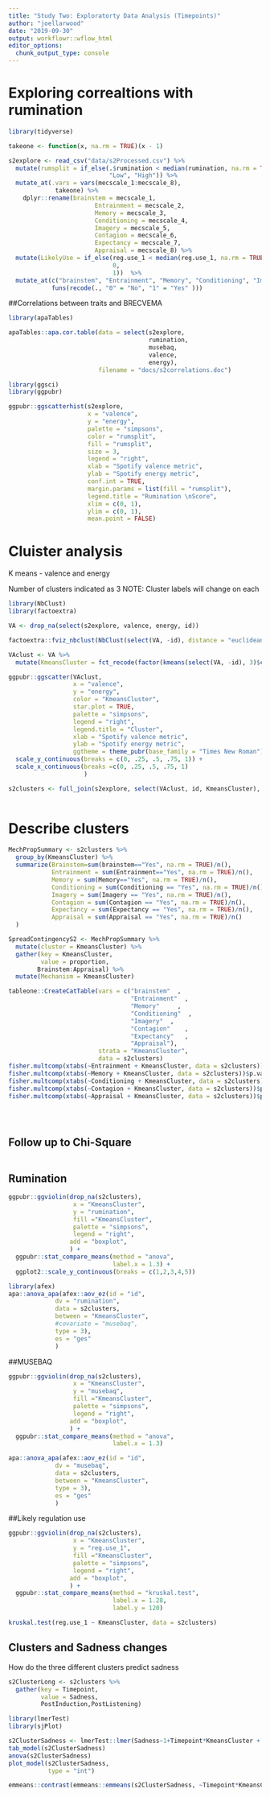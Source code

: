 ```yaml
---
title: "Study Two: Exploratorty Data Analysis (Timepoints)"
author: "joellarwood"
date: "2019-09-30"
output: workflowr::wflow_html
editor_options:
  chunk_output_type: console
---
```


 
# Exploring correaltions with rumination 

```r
library(tidyverse)

takeone <- function(x, na.rm = TRUE)(x - 1)

s2explore <- read_csv("data/s2Processed.csv") %>% 
  mutate(rumsplit = if_else(.$rumination < median(rumination, na.rm = TRUE), 
                            "Low", "High")) %>%   
  mutate_at(.vars = vars(mecscale_1:mecscale_8), 
             takeone) %>% 
    dplyr::rename(brainstem = mecscale_1,
                        Entrainment = mecscale_2,
                        Memory = mecscale_3, 
                        Conditioning = mecscale_4,
                        Imagery = mecscale_5, 
                        Contagion = mecscale_6, 
                        Expectancy = mecscale_7,
                        Appraisal = mecscale_8) %>% 
  mutate(LikelyUse = if_else(reg.use_1 < median(reg.use_1, na.rm = TRUE), 
                             0, 
                             1))  %>% 
  mutate_at(c("brainstem", "Entrainment", "Memory", "Conditioning", "Imagery", "Contagion", "Expectancy", "Appraisal" ), 
            funs(recode(., "0" = "No", "1" = "Yes" )))
```

##Correlations between traits and BRECVEMA 

```r

library(apaTables)

apaTables::apa.cor.table(data = select(s2explore, 
                                       rumination, 
                                       musebaq, 
                                       valence, 
                                       energy), 
                         filename = "docs/s2correlations.doc")

```


```r

library(ggsci)
library(ggpubr)

ggpubr::ggscatterhist(s2explore,
                      x = "valence",
                      y = "energy",
                      palette = "simpsons",
                      color = "rumsplit",
                      fill = "rumsplit",
                      size = 3,
                      legend = "right",
                      xlab = "Spotify valence metric",
                      ylab = "Spotify energy metric",
                      conf.int = TRUE,
                      margin.params = list(fill = "rumsplit"),
                      legend.title = "Rumination \nScore",
                      xlim = c(0, 1),
                      ylim = c(0, 1),
                      mean.point = FALSE) 

```

# Cluister analysis 

K means - valence and energy

Number of clusters indicated as 3
NOTE: Cluster labels will change on each
```r
library(NbClust)
library(factoextra)

VA <- drop_na(select(s2explore, valence, energy, id))

factoextra::fviz_nbclust(NbClust(select(VA, -id), distance = "euclidean", method = "kmeans")) + theme_minimal() + ggtitle("NbClust's optimal number of clusters")

VAclust <- VA %>% 
  mutate(KmeansCluster = fct_recode(factor(kmeans(select(VA, -id), 3)$cluster)))

```

```r
ggpubr::ggscatter(VAclust, 
                  x = "valence", 
                  y = "energy", 
                  color = "KmeansCluster",
                  star.plot = TRUE,
                  palette = "simpsons",
                  legend = "right",
                  legend.title = "Cluster",
                  xlab = "Spotify valence metric",
                  ylab = "Spotify energy metric", 
                  ggtheme = theme_pubr(base_family = "Times New Roman")) +
  scale_y_continuous(breaks = c(0, .25, .5, .75, 1)) +
  scale_x_continuous(breaks =c(0, .25, .5, .75, 1)
                     )

s2clusters <- full_join(s2explore, select(VAclust, id, KmeansCluster), by = "id")
          

```

# Describe clusters 

```r

MechPropSummary <- s2clusters %>% 
  group_by(KmeansCluster) %>% 
  summarize(Brainstem=sum(brainstem=="Yes", na.rm = TRUE)/n(),
            Entrainment = sum(Entrainment=="Yes", na.rm = TRUE)/n(),
            Memory = sum(Memory=="Yes", na.rm = TRUE)/n(),
            Conditioning = sum(Conditioning == "Yes", na.rm = TRUE)/n(),
            Imagery = sum(Imagery == "Yes", na.rm = TRUE)/n(),
            Contagion = sum(Contagion == "Yes", na.rm = TRUE)/n(),
            Expectancy = sum(Expectancy == "Yes", na.rm = TRUE)/n(),
            Appraisal = sum(Appraisal == "Yes", na.rm = TRUE)/n() 
  ) 

SpreadContingencyS2 <- MechPropSummary %>% 
  mutate(cluster = KmeansCluster) %>% 
  gather(key = KmeansCluster, 
         value = proportion, 
        Brainstem:Appraisal) %>% 
  mutate(Mechanism = KmeansCluster)

tableone::CreateCatTable(vars = c("brainstem"  ,  
                                  "Entrainment"  ,
                                  "Memory"     ,   
                                  "Conditioning"  ,
                                  "Imagery"  ,
                                  "Contagion"    , 
                                  "Expectancy"   , 
                                  "Appraisal"), 
                         strata = "KmeansCluster", 
                         data = s2clusters)
fisher.multcomp(xtabs(~Entrainment + KmeansCluster, data = s2clusters))$p.value
fisher.multcomp(xtabs(~Memory + KmeansCluster, data = s2clusters))$p.value
fisher.multcomp(xtabs(~Conditioning + KmeansCluster, data = s2clusters))$p.value
fisher.multcomp(xtabs(~Contagion + KmeansCluster, data = s2clusters))$p.value
fisher.multcomp(xtabs(~Appraisal + KmeansCluster, data = s2clusters))$p.value





```


## Follow up to Chi-Square
```r



```

## Rumination
```r
ggpubr::ggviolin(drop_na(s2clusters), 
                  x = "KmeansCluster",
                  y = "rumination", 
                  fill ="KmeansCluster",
                  palette = "simpsons",
                  legend = "right", 
                 add = "boxplot", 
                 ) + 
  ggpubr::stat_compare_means(method = "anova", 
                             label.x = 1.3) + 
  ggplot2::scale_y_continuous(breaks = c(1,2,3,4,5))

library(afex)
apa::anova_apa(afex::aov_ez(id = "id", 
             dv = "rumination", 
             data = s2clusters, 
             between = "KmeansCluster", 
             #covariate = "musebaq", 
             type = 3), 
             es = "ges"
             )

```

##MUSEBAQ 

```r
ggpubr::ggviolin(drop_na(s2clusters), 
                  x = "KmeansCluster",
                  y = "musebaq", 
                  fill ="KmeansCluster",
                  palette = "simpsons",
                  legend = "right", 
                 add = "boxplot", 
                 ) + 
  ggpubr::stat_compare_means(method = "anova", 
                             label.x = 1.3) 

apa::anova_apa(afex::aov_ez(id = "id", 
             dv = "musebaq", 
             data = s2clusters, 
             between = "KmeansCluster", 
             type = 3), 
             es = "ges"
             )
```

##Likely regulation use 
```r
ggpubr::ggviolin(drop_na(s2clusters), 
                  x = "KmeansCluster",
                  y = "reg.use_1", 
                  fill ="KmeansCluster",
                  palette = "simpsons",
                  legend = "right", 
                 add = "boxplot", 
                 ) + 
  ggpubr::stat_compare_means(method = "kruskal.test", 
                             label.x = 1.28, 
                             label.y = 120) 

kruskal.test(reg.use_1 ~ KmeansCluster, data = s2clusters)

```

## Clusters and Sadness changes 
How do the three different clusters predict sadness 

```r
s2ClusterLong <- s2clusters %>% 
  gather(key = Timepoint, 
         value = Sadness, 
         PostInduction,PostListening)

library(lmerTest)
library(sjPlot)

s2ClusterSadness <- lmerTest::lmer(Sadness~1+Timepoint*KmeansCluster + (1 |id), data = s2ClusterLong)
tab_model(s2ClusterSadness)
anova(s2ClusterSadness)
plot_model(s2ClusterSadness, 
           type = "int")

emmeans::contrast(emmeans::emmeans(s2ClusterSadness, ~Timepoint*KmeansCluster), "pairwise", by = "KmeansCluster")
```

